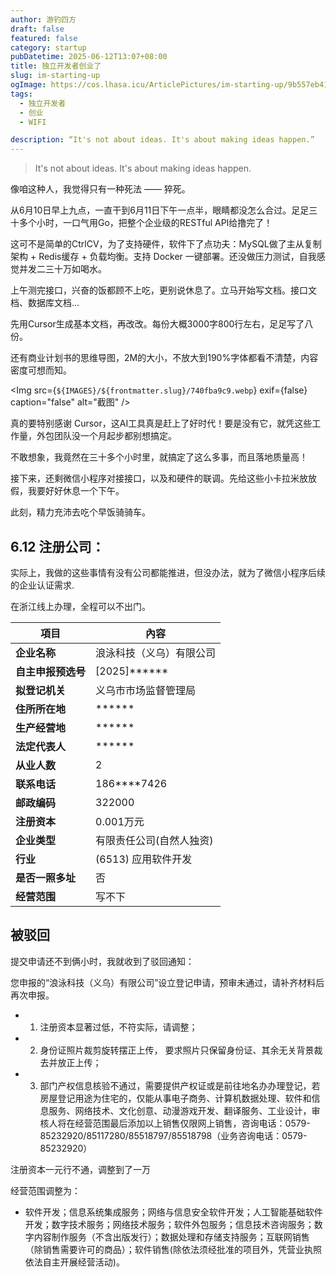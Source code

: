 ```yaml
---
author: 游钓四方
draft: false
featured: false
category: startup
pubDatetime: 2025-06-12T13:07+08:00
title: 独立开发者创业了
slug: im-starting-up
ogImage: https://cos.lhasa.icu/ArticlePictures/im-starting-up/9b557eb41.webp
tags:
  - 独立开发者
  - 创业
  - WIFI

description: “It's not about ideas. It's about making ideas happen.”
---
```



> It's not about ideas. It's about making ideas happen.

像咱这种人，我觉得只有一种死法 —— 猝死。

从6月10日早上九点，一直干到6月11日下午一点半，眼睛都没怎么合过。足足三十多个小时，一口气用Go，把整个企业级的RESTful API给撸完了！

这可不是简单的CtrlCV，为了支持硬件，软件下了点功夫：MySQL做了主从复制架构 + Redis缓存 + 负载均衡。支持 Docker 一键部署。还没做压力测试，自我感觉并发二三十万如喝水。

上午测完接口，兴奋的饭都顾不上吃，更别说休息了。立马开始写文档。接口文档、数据库文档...

先用Cursor生成基本文档，再改改。每份大概3000字800行左右，足足写了八份。

还有商业计划书的思维导图，2M的大小，不放大到190%字体都看不清楚，内容密度可想而知。

<Img
  src={`${IMAGES}/${frontmatter.slug}/740fba9c9.webp`}
  exif={false}
  caption="false"
  alt="截图"
/>

真的要特别感谢 Cursor，这AI工具真是赶上了好时代！要是没有它，就凭这些工作量，外包团队没一个月起步都别想搞定。

不敢想象，我竟然在三十多个小时里，就搞定了这么多事，而且落地质量高！

接下来，还剩微信小程序对接接口，以及和硬件的联调。先给这些小卡拉米放放假，我要好好休息一个下午。

此刻，精力充沛去吃个早饭骑骑车。

## 6.12 注册公司：

实际上，我做的这些事情有没有公司都能推进，但没办法，就为了微信小程序后续的企业认证需求.

在浙江线上办理，全程可以不出门。

| 項目 | 內容 |
|---|---|
| **企业名称** | 浪泳科技（义乌）有限公司 |
| **自主申报预选号** | [2025]****** |
| **拟登记机关** | 义乌市市场监督管理局 |
| **住所所在地** | ****** |
| **生产经营地** | ****** |
| **法定代表人** | ****** |
| **从业人数** | 2 |
| **联系电话** | 186****7426 |
| **邮政编码** | 322000 |
| **注册资本** | 0.001万元 |
| **企业类型** | 有限责任公司(自然人独资) |
| **行业** | (6513) 应用软件开发 |
| **是否一照多址** | 否 |
| **经营范围**| 写不下 |

## 被驳回

提交申请还不到俩小时，我就收到了驳回通知：

您申报的“浪泳科技（义乌）有限公司”设立登记申请，预审未通过，请补齐材料后再次申报。

 * 1. 注册资本显著过低，不符实际，请调整；

 * 2. 身份证照片裁剪旋转摆正上传， 要求照片只保留身份证、其余无关背景裁去并放正上传；

 * 3. 部门产权信息核验不通过，需要提供产权证或是前往地名办办理登记，若房屋登记用途为住宅的，仅能从事电子商务、计算机数据处理、软件和信息服务、网络技术、文化创意、动漫游戏开发、翻译服务、工业设计，审核人将在经营范围最后添加以上销售仅限网上销售，咨询电话：0579-85232920/85117280/85518797/85518798（业务咨询电话：0579-85232920）

注册资本一元行不通，调整到了一万

经营范围调整为：

 * 软件开发；信息系统集成服务；网络与信息安全软件开发；人工智能基础软件开发；数字技术服务；网络技术服务；软件外包服务；信息技术咨询服务；数字内容制作服务（不含出版发行）；数据处理和存储支持服务；互联网销售（除销售需要许可的商品）；软件销售(除依法须经批准的项目外，凭营业执照依法自主开展经营活动)。